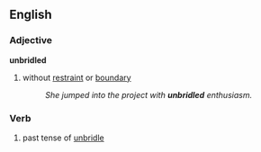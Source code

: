 ==English==
===Adjective===
'''unbridled'''
#without [[restraint]] or [[boundary]]
#:''She jumped into the project with '''unbridled''' enthusiasm.''


===Verb===
#past tense of [[unbridle]]